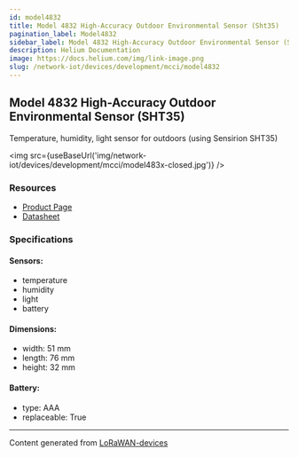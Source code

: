```yaml
---
id: model4832
title: Model 4832 High-Accuracy Outdoor Environmental Sensor (Sht35)
pagination_label: Model4832
sidebar_label: Model 4832 High-Accuracy Outdoor Environmental Sensor (Sht35)
description: Helium Documentation
image: https://docs.helium.com/img/link-image.png
slug: /network-iot/devices/development/mcci/model4832
---
```



## Model 4832 High-Accuracy Outdoor Environmental Sensor (SHT35)

Temperature, humidity, light sensor for outdoors (using Sensirion SHT35)

<img src={useBaseUrl('img/network-iot/devices/development/mcci/model483x-closed.jpg')} />

### Resources

- [Product Page](https://mcci.io/m4832)
- [Datasheet](https://cdn.shopify.com/s/files/1/0873/5104/files/model483x-datasheet.pdf?v=1610937656)

### Specifications

#### Sensors:

- temperature
- humidity
- light
- battery

#### Dimensions:

- width: 51 mm
- length: 76 mm
- height: 32 mm

#### Battery:

- type: AAA
- replaceable: True

---

Content generated from [LoRaWAN-devices](https://github.com/TheThingsNetwork/lorawan-devices)
